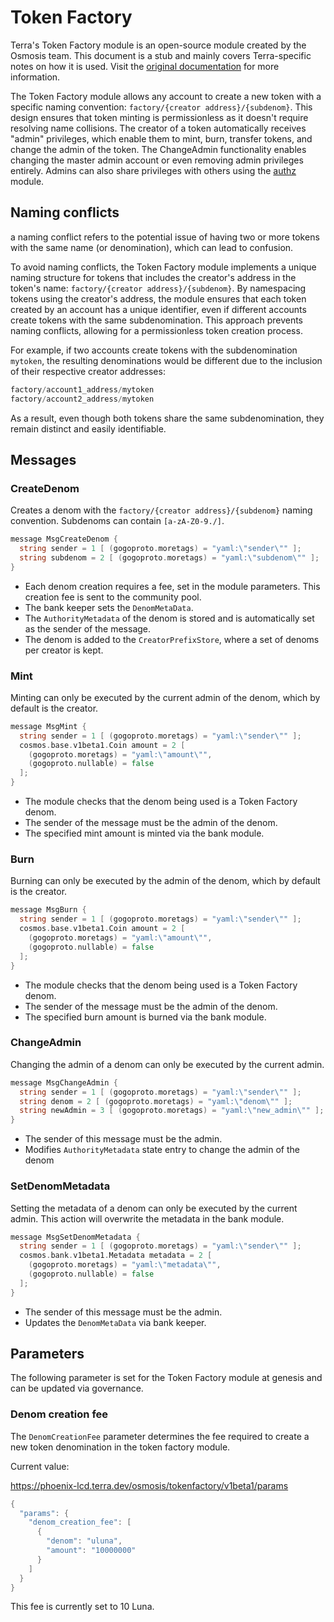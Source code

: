 
# Token Factory

<Admonition type="info" icon="ℹ️">

Terra's Token Factory module is an open-source module created by the Osmosis team. This document is a stub and mainly covers Terra-specific notes on how it is used. Visit the [original documentation](https://docs.osmosis.zone/osmosis-core/modules/tokenfactory/) for more information. 

</Admonition>



The Token Factory module allows any account to create a new token with a specific naming convention: `factory/{creator address}/{subdenom}`. This design ensures that token minting is permissionless as it doesn't require resolving name collisions. The creator of a token automatically receives "admin" privileges, which enable them to mint, burn, transfer tokens, and change the admin of the token. The ChangeAdmin functionality enables changing the master admin account or even removing admin privileges entirely. Admins can also share privileges with others using the [authz](./spec-authz.mdx) module.

## Naming conflicts

a naming conflict refers to the potential issue of having two or more tokens with the same name (or denomination), which can lead to confusion. 

To avoid naming conflicts, the Token Factory module implements a unique naming structure for tokens that includes the creator's address in the token's name: `factory/{creator address}/{subdenom}`. By namespacing tokens using the creator's address, the module ensures that each token created by an account has a unique identifier, even if different accounts create tokens with the same subdenomination. This approach prevents naming conflicts, allowing for a permissionless token creation process.

For example, if two accounts create tokens with the subdenomination `mytoken`, the resulting denominations would be different due to the inclusion of their respective creator addresses:

```js Denoms
factory/account1_address/mytoken
factory/account2_address/mytoken
```

As a result, even though both tokens share the same subdenomination, they remain distinct and easily identifiable. 


## Messages

### CreateDenom

Creates a denom with the `factory/{creator address}/{subdenom}` naming convention. Subdenoms can contain `[a-zA-Z0-9./]`.

```go CreateDenom
message MsgCreateDenom {
  string sender = 1 [ (gogoproto.moretags) = "yaml:\"sender\"" ];
  string subdenom = 2 [ (gogoproto.moretags) = "yaml:\"subdenom\"" ];
}
```

- Each denom creation requires a fee, set in the module parameters. This creation fee is sent to the community pool. 
- The bank keeper sets the `DenomMetaData`.
- The `AuthorityMetadata` of the denom is stored and is automatically set as the sender of the message. 
- The denom is added to the `CreatorPrefixStore`, where a set of denoms per creator is kept. 

### Mint

Minting can only be executed by the current admin of the denom, which by default is the creator. 

```go Mint
message MsgMint {
  string sender = 1 [ (gogoproto.moretags) = "yaml:\"sender\"" ];
  cosmos.base.v1beta1.Coin amount = 2 [
    (gogoproto.moretags) = "yaml:\"amount\"",
    (gogoproto.nullable) = false
  ];
}
```

- The module checks that the denom being used is a Token Factory denom. 
- The sender of the message must be the admin of the denom. 
- The specified mint amount is minted via the bank module. 

### Burn

Burning can only be executed by the admin of the denom, which by default is the creator. 

```go Burn
message MsgBurn {
  string sender = 1 [ (gogoproto.moretags) = "yaml:\"sender\"" ];
  cosmos.base.v1beta1.Coin amount = 2 [
    (gogoproto.moretags) = "yaml:\"amount\"",
    (gogoproto.nullable) = false
  ];
}
```

- The module checks that the denom being used is a Token Factory denom. 
- The sender of the message must be the admin of the denom. 
- The specified burn amount is burned via the bank module. 

### ChangeAdmin

Changing the admin of a denom can only be executed by the current admin. 

```go ChangeAdmin
message MsgChangeAdmin {
  string sender = 1 [ (gogoproto.moretags) = "yaml:\"sender\"" ];
  string denom = 2 [ (gogoproto.moretags) = "yaml:\"denom\"" ];
  string newAdmin = 3 [ (gogoproto.moretags) = "yaml:\"new_admin\"" ];
}
```
- The sender of this message must be the admin. 
- Modifies `AuthorityMetadata` state entry to change the admin of the denom

### SetDenomMetadata

Setting the metadata of a denom can only be executed by the current admin. This action will overwrite the metadata in the bank module. 

```go SetDenomMetadata
message MsgSetDenomMetadata {
  string sender = 1 [ (gogoproto.moretags) = "yaml:\"sender\"" ];
  cosmos.bank.v1beta1.Metadata metadata = 2 [
    (gogoproto.moretags) = "yaml:\"metadata\"",
    (gogoproto.nullable) = false
  ];
}
```
- The sender of this message must be the admin. 
- Updates the `DenomMetaData` via bank keeper.

## Parameters

The following parameter is set for the Token Factory module at genesis and can be updated via governance. 


### Denom creation fee


The `DenomCreationFee` parameter determines the fee required to create a new token denomination in the token factory module.


Current value:

https://phoenix-lcd.terra.dev/osmosis/tokenfactory/v1beta1/params

```go DenomCreationFee
{
  "params": {
    "denom_creation_fee": [
      {
        "denom": "uluna",
        "amount": "10000000"
      }
    ]
  }
}
```

This fee is currently set to 10 Luna. 